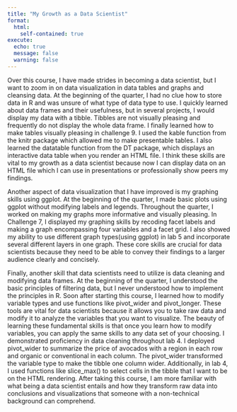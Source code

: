```yaml
---
title: "My Growth as a Data Scientist"
format: 
  html:
    self-contained: true
execute: 
  echo: true
  message: false
  warning: false
---
```


Over this course, I have made strides in becoming a data scientist, but I want to zoom in on data visualization in data tables and graphs and cleansing data. At the beginning of the quarter, I had no clue how to store data in R and was unsure of what type of data type to use. I quickly learned about data frames and their usefulness, but in several projects, I would display my data with a tibble. Tibbles are not visually pleasing and frequently do not display the whole data frame. I finally learned how to make tables visually pleasing in challenge 9. I used the kable function from the knitr package which allowed me to make presentable tables. I also learned the datatable function from the DT package, which displays an interactive data table when you render an HTML file. I think these skills are vital to my growth as a data scientist because now I can display data on an HTML file which I can use in presentations or professionally show peers my findings.

Another aspect of data visualization that I have improved is my graphing skills using ggplot. At the beginning of the quarter, I made basic plots using ggplot without modifying labels and legends. Throughout the quarter, I worked on making my graphs more informative and visually pleasing. In Challenge 7, I displayed my graphing skills by recoding facet labels and making a graph encompassing four variables and a facet grid. I also showed my ability to use different graph types(using ggplot) in lab 5 and incorporate several different layers in one graph. These core skills are crucial for data scientists because they need to be able to convey their findings to a larger audience clearly and concisely.

Finally, another skill that data scientists need to utilize is data cleaning and modifying data frames. At the beginning of the quarter, I understood the basic principles of filtering data, but I never understood how to implement the principles in R. Soon after starting this course, I learned how to modify variable types and use functions like pivot_wider and pivot_longer. These tools are vital for data scientists because it allows you to take raw data and modify it to analyze the variables that you want to visualize. The beauty of learning these fundamental skills is that once you learn how to modify variables, you can apply the same skills to any data set of your choosing. I demonstrated proficiency in data cleaning throughout lab 4. I deployed pivot_wider to summarize the price of avocados with a region in each row and organic or conventional in each column. The pivot_wider transformed the variable type to make the tibble one column wider. Additionally, in lab 4, I used functions like slice_max() to select cells in the tibble that I want to be on the HTML rendering. After taking this course, I am more familiar with what being a data scientist entails and how they transform raw data into conclusions and visualizations that someone with a non-technical background can comprehend.
